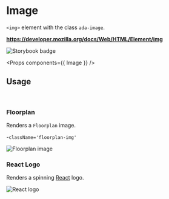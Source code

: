 <!-- Packages -->

<!-- Components -->

# Image

`<img>` element with the class `ada-image`.

**https://developer.mozilla.org/docs/Web/HTML/Element/img**

<Preview>
  <Image
    alt='Storybook badge'
    src='https://cdn.jsdelivr.net/gh/storybookjs/brand@master/badge/badge-storybook.svg'
  />
</Preview>

<Props components={{ Image }} />

## Usage

<br/>

### Floorplan

Renders a `Floorplan` image.

-`className='floorplan-img'`

<Preview>
  <Image
    src='/assets/images/Floorplan2.jpg'
    alt='Floorplan image'
    className='floorplan-img'
  />
</Preview>

### React Logo

Renders a spinning [React](https://reactjs.org) logo.

<Preview id='react-logo-preview'>
  <Image
    src='/assets/images/react-logo.svg'
    alt='React logo'
    className='react-logo-spin'
  />
</Preview>

